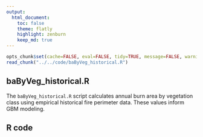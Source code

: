 ```yaml
---
output:
  html_document:
    toc: false
    theme: flatly
    highlight: zenburn
    keep_md: true
---
```


```r
opts_chunk$set(cache=FALSE, eval=FALSE, tidy=TRUE, message=FALSE, warning=FALSE)
read_chunk("../../code/baByVeg_historical.R")
```

##
##
## baByVeg_historical.R

The `baByVeg_historical.R` script calculates annual burn area by vegetation class using empirical historical fire perimeter data.
These values inform GBM modeling.

## R code

```r
```
